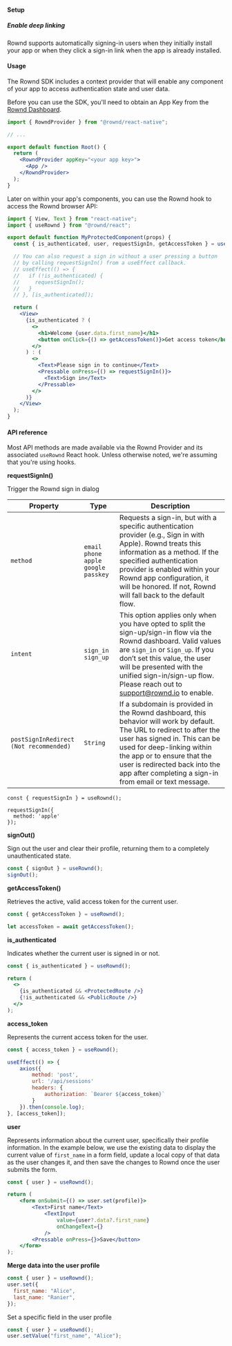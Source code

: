 #### Setup

##### Enable deep linking

Rownd supports automatically signing-in users when they initially install your
app or when they click a sign-in link when the app is already installed.

#### Usage

The Rownd SDK includes a context provider that will enable any component of your
app to access authentication state and user data.

Before you can use the SDK, you'll need to obtain an App Key from the
[Rownd Dashboard](https://app.rownd.io).

```jsx
import { RowndProvider } from "@rownd/react-native";

// ...

export default function Root() {
  return (
    <RowndProvider appKey="<your app key>">
      <App />
    </RowndProvider>
  );
}
```

Later on within your app's components, you can use the Rownd hook to access the
Rownd browser API:

```jsx
import { View, Text } from "react-native";
import { useRownd } from "@rownd/react";

export default function MyProtectedComponent(props) {
  const { is_authenticated, user, requestSignIn, getAccessToken } = useRownd();

  // You can also request a sign in without a user pressing a button
  // by calling requestSignIn() from a useEffect callback.
  // useEffect(() => {
  //   if (!is_authenticated) {
  //     requestSignIn();
  //   }
  // }, [is_authenticated]);

  return (
    <View>
      {is_authenticated ? (
        <>
          <h1>Welcome {user.data.first_name}</h1>
          <button onClick={() => getAccessToken()}>Get access token</button>
        </>
      ) : (
        <>
          <Text>Please sign in to continue</Text>
          <Pressable onPress={() => requestSignIn()}>
            <Text>Sign in</Text>
          </Pressable>
        </>
      )}
    </View>
  );
}
```

#### API reference

Most API methods are made available via the Rownd Provider and its associated
`useRownd` React hook. Unless otherwise noted, we're assuming that you're using
hooks.

**requestSignIn()**

Trigger the Rownd sign in dialog

| Property | Type | Description |
| --- | --- | --- |
| `method` | `email` `phone` `apple` `google` `passkey` | Requests a sign-in, but with a specific authentication provider (e.g., Sign in with Apple). Rownd treats this information as a method. If the specified authentication provider is enabled within your Rownd app configuration, it will be honored. If not, Rownd will fall back to the default flow. |
| `intent` | `sign_in` `sign_up` | This option applies only when you have opted to split the sign-up/sign-in flow via the Rownd dashboard. Valid values are `sign_in` or `Sign_up`. If you don’t set this value, the user will be presented with the unified sign-in/sign-up flow. Please reach out to [support@rownd.io](mailto:support@rownd.io) to enable. |
| `postSignInRedirect (Not recommended)` | `String` |  If a subdomain is provided in the Rownd dashboard, this behavior will work by default. The URL to redirect to after the user has signed in. This can be used for deep-linking within the app or to ensure that the user is redirected back into the app after completing a sign-in from email or text message. |

```tsx
const { requestSignIn } = useRownd();

requestSignIn({
  method: 'apple'
});
```

**signOut()**

Sign out the user and clear their profile, returning them to a completely
unauthenticated state.

```jsx
const { signOut } = useRownd();
signOut();
```

**getAccessToken()**

Retrieves the active, valid access token for the current user.

```jsx
const { getAccessToken } = useRownd();

let accessToken = await getAccessToken();
```

**is_authenticated**

Indicates whether the current user is signed in or not.

```jsx
const { is_authenticated } = useRownd();

return (
  <>
    {is_authenticated && <ProtectedRoute />}
    {!is_authenticated && <PublicRoute />}
  </>
);
```

**access_token**

Represents the current access token for the user.

```jsx
const { access_token } = useRownd();

useEffect(() => {
    axios({
        method: 'post',
        url: '/api/sessions'
        headers: {
            authorization: `Bearer ${access_token}`
        }
    }).then(console.log);
}, [access_token]);
```

**user**

Represents information about the current user, specifically their profile
information. In the example below, we use the existing data to display the
current value of `first_name` in a form field, update a local copy of that data
as the user changes it, and then save the changes to Rownd once the user submits
the form.

```jsx
const { user } = useRownd();

return (
    <form onSubmit={() => user.set(profile)}>
        <Text>First name</Text>
            <TextInput
                value={user?.data?.first_name}
                onChangeText={}
            />
        <Pressable onPress={}>Save</button>
    </form>
);
```

**Merge data into the user profile**

```jsx
const { user } = useRownd();
user.set({
  first_name: "Alice",
  last_name: "Ranier",
});
```

Set a specific field in the user profile

```jsx
const { user } = useRownd();
user.setValue("first_name", "Alice");
```

